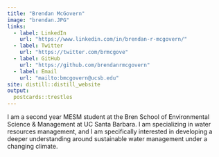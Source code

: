 ```yaml
---
title: "Brendan McGovern"
image: "brendan.JPG"
links:
  - label: LinkedIn
    url: "https://www.linkedin.com/in/brendan-r-mcgovern/"
  - label: Twitter
    url: "https://twitter.com/brmcgove"
  - label: GitHub
    url: "https://github.com/brendanrmcgovern"
  - label: Email
    url: "mailto:bmcgovern@ucsb.edu"
site: distill::distill_website
output:
  postcards::trestles
---
```

 
I am a second year MESM student at the Bren School of Environmental Science & Management at UC Santa Barbara. I am specializing in water resources management, and I am specifically interested in developing a deeper understanding around sustainable water management under a changing climate. 

